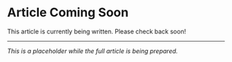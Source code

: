 # Article Coming Soon

This article is currently being written. Please check back soon!

---

*This is a placeholder while the full article is being prepared.*